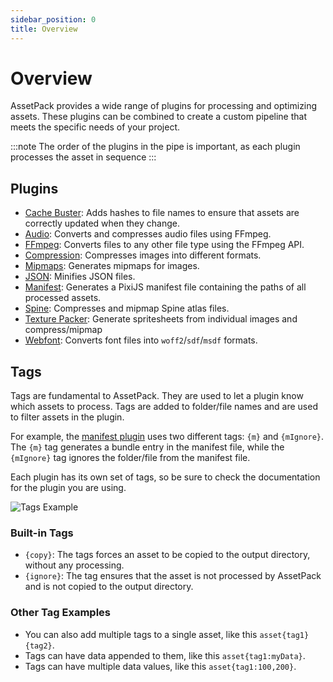 ```yaml
---
sidebar_position: 0
title: Overview
---
```



# Overview

AssetPack provides a wide range of plugins for processing and optimizing assets.
These plugins can be combined to create a custom pipeline that meets the specific needs of your project.

:::note
The order of the plugins in the pipe is important, as each plugin processes the asset in sequence
:::

## Plugins

-   [Cache Buster](/docs/guide/pipes/cache-buster): Adds hashes to file names to ensure that assets are correctly updated when they change.
-   [Audio](/docs/guide/pipes/ffmpeg): Converts and compresses audio files using FFmpeg.
-   [FFmpeg](/docs/guide/pipes/ffmpeg): Converts files to any other file type using the FFmpeg API.
-   [Compression](/docs/guide/pipes/compress): Compresses images into different formats.
-   [Mipmaps](/docs/guide/pipes/mipmap): Generates mipmaps for images.
-   [JSON](/docs/guide/pipes/json): Minifies JSON files.
-   [Manifest](/docs/guide/pipes/manifest): Generates a PixiJS manifest file containing the paths of all processed assets.
-   [Spine](/docs/guide/pipes/spine): Compresses and mipmap Spine atlas files.
-   [Texture Packer](/docs/guide/pipes/texture-packer): Generate spritesheets from individual images and compress/mipmap
-   [Webfont](/docs/guide/pipes/webfont): Converts font files into `woff2`/`sdf`/`msdf` formats.

## Tags

Tags are fundamental to AssetPack. They are used to let a plugin know which assets to process. Tags are added to folder/file names and are used to filter assets in the plugin.

For example, the [manifest plugin](/docs/guide/pipes/manifest) uses two different tags: `{m}` and `{mIgnore}`.
The `{m}` tag generates a bundle entry in the manifest file, while the `{mIgnore}` tag ignores the folder/file from the manifest file.

Each plugin has its own set of tags, so be sure to check the documentation for the plugin you are using.

<div style={{ display: 'flex', justifyContent: 'center', alignItems: 'center', paddingBottom: '24px' }}>
    <img
        src={'/assetpack/screenshots/tags-example.png'}
        alt="Tags Example"
        style={{
            borderRadius: '12px',
            boxShadow: '0 0 20px hsla(192, 84%, 40%, 0.5)',
        }}
    />
</div>



### Built-in Tags

- `{copy}`: The tags forces an asset to be copied to the output directory, without any processing.
- `{ignore}`: The tag ensures that the asset is not processed by AssetPack and is not copied to the output directory.

### Other Tag Examples

- You can also add multiple tags to a single asset, like this `asset{tag1}{tag2}`.
- Tags can have data appended to them, like this `asset{tag1:myData}`.
- Tags can have multiple data values, like this `asset{tag1:100,200}`.
